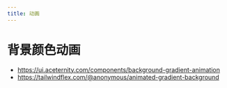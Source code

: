 ```yaml
---
title: 动画
---
```


# 背景颜色动画

- https://ui.aceternity.com/components/background-gradient-animation
- https://tailwindflex.com/@anonymous/animated-gradient-background

